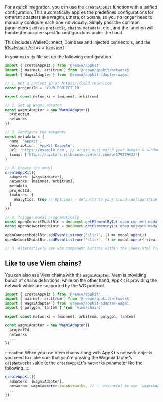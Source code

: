 For a quick integration, you can use the `createAppKit` function with a unified configuration. This automatically applies the predefined configurations for different adapters like Wagmi, Ethers, or Solana, so you no longer need to manually configure each one individually. Simply pass the common parameters such as `projectId`, `chains`, `metadata`, etc., and the function will handle the adapter-specific configurations under the hood.

This includes WalletConnect, Coinbase and Injected connectors, and the [Blockchain API](../../../../cloud/blockchain-api.mdx) as a [transport](https://wagmi.sh/core/api/createConfig#transports)

In your `main.js` file set up the following configuration.

```ts
import { createAppKit } from '@reown/appkit'
import { mainnet, arbitrum } from '@reown/appkit/networks'
import { WagmiAdapter } from '@reown/appkit-adapter-wagmi'

// 1. Get a project ID at https://cloud.reown.com
const projectId = 'YOUR_PROJECT_ID'

export const networks = [mainnet, arbitrum]

// 2. Set up Wagmi adapter
const wagmiAdapter = new WagmiAdapter({
  projectId,
  networks
})

// 3. Configure the metadata
const metadata = {
  name: 'AppKit',
  description: 'AppKit Example',
  url: 'https://example.com', // origin must match your domain & subdomain
  icons: ['https://avatars.githubusercontent.com/u/179229932']
}

// 3. Create the modal
createAppKit({
  adapters: [wagmiAdapter],
  networks: [mainnet, arbitrum],
  metadata,
  projectId,
  features: {
    analytics: true // Optional - defaults to your Cloud configuration
  }
})

// 4. Trigger modal programaticaly
const openConnectModalBtn = document.getElementById('open-connect-modal')
const openNetworkModalBtn = document.getElementById('open-network-modal')

openConnectModalBtn.addEventListener('click', () => modal.open())
openNetworkModalBtn.addEventListener('click', () => modal.open({ view: 'Networks' }))

// 5. Alternatively use w3m component buttons within the index.html file
```

## Like to use Viem chains?

You can also use Viem chains with the `WagmiAdapter`. Viem is providing bunch of chains definitions, while on the other hand, AppKit is providing the network which are supported by the WC protocol.

```ts
import { createAppKit } from '@reown/appkit'
import { mainnet, arbitrum } from '@reown/appkit/networks'
import { WagmiAdapter } from '@reown/appkit-adapter-wagmi'
import { polygon, fantom } from 'viem/chains'

export const networks = [mainnet, arbitrum, polygon, fantom]

const wagmiAdapter = new WagmiAdapter({
  projectId,
  networks
  ...
})
```

:::caution
When you use Viem chains along with AppKit's network objects, you need to make sure that you're passing the WagmiAdapter's `caipNetworks` value to the `createAppKit`'s `networks` parameter like the following.
:::

```ts
createAppKit({
  adapters: [wagmiAdapter],
  networks: wagmiAdapter.caipNetworks, // <- essential to use `wagmiAdapter.caipNetworks`
  ..
})
```
